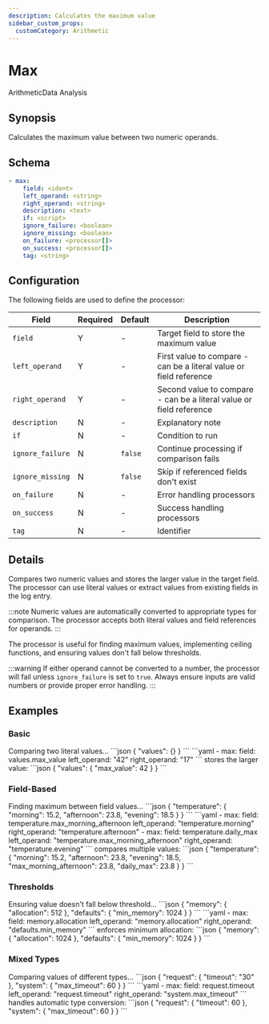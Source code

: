 ```yaml
---
description: Calculates the maximum value
sidebar_custom_props:
  customCategory: Arithmetic
---
```


# Max

<span className="theme-doc-version-badge badge badge--primary">Arithmetic</span><span className="theme-doc-version-badge badge badge--secondary">Data Analysis</span>

## Synopsis

Calculates the maximum value between two numeric operands.

## Schema

```yaml {2-4}
- max:
    field: <ident>
    left_operand: <string>
    right_operand: <string>
    description: <text>
    if: <script>
    ignore_failure: <boolean>
    ignore_missing: <boolean>
    on_failure: <processor[]>
    on_success: <processor[]>
    tag: <string>
```

## Configuration

The following fields are used to define the processor:

|Field|Required|Default|Description|
|---|---|---|---|
|`field`|Y|-|Target field to store the maximum value|
|`left_operand`|Y|-|First value to compare - can be a literal value or field reference|
|`right_operand`|Y|-|Second value to compare - can be a literal value or field reference|
|`description`|N|-|Explanatory note|
|`if`|N|-|Condition to run|
|`ignore_failure`|N|`false`|Continue processing if comparison fails|
|`ignore_missing`|N|`false`|Skip if referenced fields don't exist|
|`on_failure`|N|-|Error handling processors|
|`on_success`|N|-|Success handling processors|
|`tag`|N|-|Identifier|

## Details

Compares two numeric values and stores the larger value in the target field. The processor can use literal values or extract values from existing fields in the log entry.

:::note
Numeric values are automatically converted to appropriate types for comparison. The processor accepts both literal values and field references for operands.
:::

The processor is useful for finding maximum values, implementing ceiling functions, and ensuring values don't fall below thresholds.

:::warning
If either operand cannot be converted to a number, the processor will fail unless `ignore_failure` is set to `true`. Always ensure inputs are valid numbers or provide proper error handling.
:::

## Examples

### Basic

<ExampleGrid>
  <CommentCol>
    Comparing two literal values...
  </CommentCol>
  <CodeCol>
    ```json
    {
      "values": {}
    }
    ```
    ```yaml
    - max:
        field: values.max_value
        left_operand: "42"
        right_operand: "17"
    ```
  </CodeCol>
  <CommentCol>
    stores the larger value:
  </CommentCol>
  <CodeCol>
    ```json
    {
      "values": {
        "max_value": 42
      }
    }
    ```
  </CodeCol>
</ExampleGrid>

### Field-Based

<ExampleGrid>
  <CommentCol>
    Finding maximum between field values...
  </CommentCol>
  <CodeCol>
    ```json
    {
      "temperature": {
        "morning": 15.2,
        "afternoon": 23.8,
        "evening": 18.5
      }
    }
    ```
    ```yaml
    - max:
        field: temperature.max_morning_afternoon
        left_operand: "temperature.morning"
        right_operand: "temperature.afternoon"
    - max:
        field: temperature.daily_max
        left_operand: "temperature.max_morning_afternoon"
        right_operand: "temperature.evening"
    ```
  </CodeCol>
  <CommentCol>
    compares multiple values:
  </CommentCol>
  <CodeCol>
    ```json
    {
      "temperature": {
        "morning": 15.2,
        "afternoon": 23.8,
        "evening": 18.5,
        "max_morning_afternoon": 23.8,
        "daily_max": 23.8
      }
    }
    ```
  </CodeCol>
</ExampleGrid>

### Thresholds

<ExampleGrid>
  <CommentCol>
    Ensuring value doesn't fall below threshold...
  </CommentCol>
  <CodeCol>
    ```json
    {
      "memory": {
        "allocation": 512
      },
      "defaults": {
        "min_memory": 1024
      }
    }
    ```
    ```yaml
    - max:
        field: memory.allocation
        left_operand: "memory.allocation"
        right_operand: "defaults.min_memory"
    ```
  </CodeCol>
  <CommentCol>
    enforces minimum allocation:
  </CommentCol>
  <CodeCol>
    ```json
    {
      "memory": {
        "allocation": 1024
      },
      "defaults": {
        "min_memory": 1024
      }
    }
    ```
  </CodeCol>
</ExampleGrid>

### Mixed Types

<ExampleGrid>
  <CommentCol>
    Comparing values of different types...
  </CommentCol>
  <CodeCol>
    ```json
    {
      "request": {
        "timeout": "30"
      },
      "system": {
        "max_timeout": 60
      }
    }
    ```
    ```yaml
    - max:
        field: request.timeout
        left_operand: "request.timeout"
        right_operand: "system.max_timeout"
    ```
  </CodeCol>
  <CommentCol>
    handles automatic type conversion:
  </CommentCol>
  <CodeCol>
    ```json
    {
      "request": {
        "timeout": 60
      },
      "system": {
        "max_timeout": 60
      }
    }
    ```
  </CodeCol>
</ExampleGrid>
